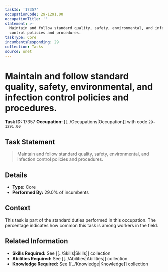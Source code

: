 ```yaml
---
taskId: '17357'
occupationCode: 29-1291.00
occupationTitle: ''
statement: >-
  Maintain and follow standard quality, safety, environmental, and infection
  control policies and procedures.
taskType: Core
incumbentsResponding: 29
collection: Tasks
source: onet
---
```

# Maintain and follow standard quality, safety, environmental, and infection control policies and procedures.

**Task ID:** 17357
**Occupation:** [[../Occupations|Occupation]] with code `29-1291.00`

## Task Statement

> Maintain and follow standard quality, safety, environmental, and infection control policies and procedures.

## Details

- **Type:** Core
- **Performed By:** 29.0% of incumbents

## Context

This task is part of the standard duties performed in this occupation. The percentage indicates how common this task is among workers in the field.

## Related Information

- **Skills Required:** See [[../Skills|Skills]] collection
- **Abilities Required:** See [[../Abilities|Abilities]] collection
- **Knowledge Required:** See [[../Knowledge|Knowledge]] collection
